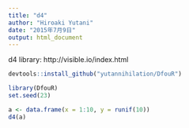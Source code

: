 ```yaml
---
title: "d4"
author: "Hiroaki Yutani"
date: "2015年7月9日"
output: html_document
---
```


d4 library: http://visible.io/index.html

```r
devtools::install_github("yutannihilation/DfouR")
```

```r
library(DfouR)
set.seed(23)

a <- data.frame(x = 1:10, y = runif(10))
d4(a)
```
